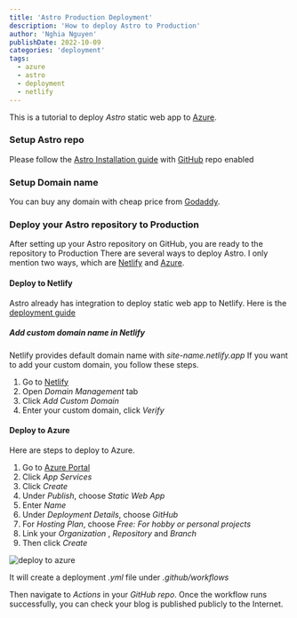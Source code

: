 ```yaml
---
title: 'Astro Production Deployment'
description: 'How to deploy Astro to Production'
author: 'Nghia Nguyen'
publishDate: 2022-10-09
categories: 'deployment'
tags:
  - azure
  - astro
  - deployment
  - netlify
---
```


This is a tutorial to deploy _Astro_ static web app to [Azure](https://portal.azure.com/).

### Setup Astro repo

Please follow the [Astro Installation guide](https://portal.azure.com/) with [GitHub](https://github.com/) repo enabled

### Setup Domain name

You can buy any domain with cheap price from [Godaddy](https://www.godaddy.com/).

### Deploy your Astro repository to Production

After setting up your Astro repository on GitHub, you are ready to the repository to Production
There are several ways to deploy Astro. I only mention two ways, which are [Netlify](https://app.netlify.com/) and [Azure](https://portal.azure.com/).

#### Deploy to Netlify

Astro already has integration to deploy static web app to Netlify.
Here is the [deployment guide](https://docs.astro.build/en/guides/integrations-guide/netlify/)

##### Add custom domain name in Netlify

Netlify provides default domain name with _site-name.netlify.app_
If you want to add your custom domain, you follow these steps.

1. Go to [Netlify](https://app.netlify.com/)
2. Open _Domain Management_ tab
3. Click _Add Custom Domain_
4. Enter your custom domain, click _Verify_

#### Deploy to Azure

Here are steps to deploy to Azure.

1. Go to [Azure Portal](https://portal.azure.com/)
2. Click _App Services_
3. Click _Create_
4. Under _Publish_, choose _Static Web App_
5. Enter _Name_
6. Under _Deployment Details_, choose _GitHub_
7. For _Hosting Plan_, choose _Free: For hobby or personal projects_
8. Link your _Organization_ , _Repository_ and _Branch_
9. Then click _Create_

![deploy to azure](/src/assets/images/deploy-to-azure.png)

It will create a deployment _.yml_ file under _.github/workflows_

Then navigate to _Actions_ in your _GitHub repo_. Once the workflow runs successfully, you can check your blog is published publicly to the Internet.
